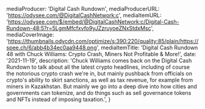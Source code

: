 
  mediaProducer: 'Digital Cash Rundown',
  mediaProducerURL: 'https://odysee.com/@DigitalCashNetwork:c',
  mediaItemURL:
    'https://odysee.com/$/embed/@DigitalCashNetwork:c/Digital-Cash-Rundown-48:5?r=5LgmMfcfxvfo9yJZzruyoeZNxStdxMsc',
  mediaCoverImage:
    'https://thumbnails.odycdn.com/optimize/s:390:220/quality:85/plain/https://spee.ch/6/abb4b34ec0aa9448.png',
  mediaItemTitle:
    'Digital Cash Rundown 48 with Chuck Williams: Crypto Crash, Miners Not Profitable & More!',
  date: '2021-11-19',
  description:
    'Chuck Williams comes back on the Digital Cash Rundown to talk about all the latest crypto headlines, including of course the notorious crypto crash we&apos;re in, but mainly pushback from officials on crypto&apos;s ability to skirt sanctions, as well as tax revenue, for example from miners in Kazakhstan. But mainly we go into a deep dive into how cities and governments can tokenize, and do things such as sell governance tokens and NFTs instead of imposing taxation.',
}

